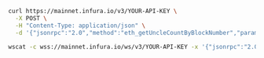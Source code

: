 
<Tabs>
  <TabItem value="cURL">

```bash
curl https://mainnet.infura.io/v3/YOUR-API-KEY \
  -X POST \
  -H "Content-Type: application/json" \
  -d '{"jsonrpc":"2.0","method":"eth_getUncleCountByBlockNumber","params": ["0x5bad55"],"id":1}'
```

  </TabItem>
  <TabItem value="WSS">

```bash
wscat -c wss://mainnet.infura.io/ws/v3/YOUR-API-KEY -x '{"jsonrpc":"2.0","method":"eth_getUncleCountByBlockNumber","params": ["0x5bad55"],"id":1}'
```

  </TabItem>
</Tabs>

